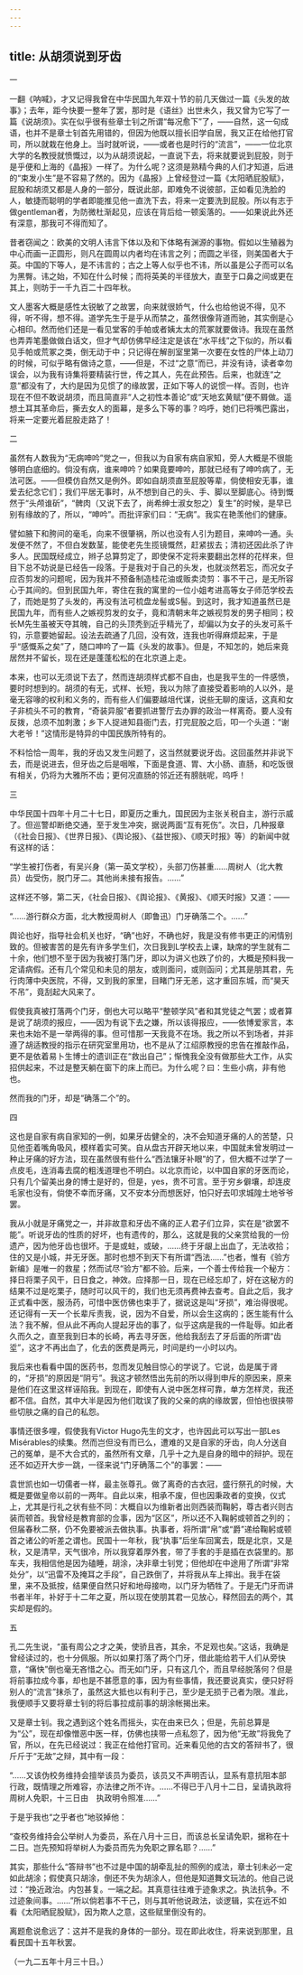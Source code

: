```yaml
---
---
---
```

title: 从胡须说到牙齿
---



一

一翻《呐喊》，才又记得我曾在中华民国九年双十节的前几天做过一篇《头发的故事》；去年，距今快要一整年了罢，那时是《语丝》出世未久，我又曾为它写了一篇《说胡须》。实在似乎很有些章士钊之所谓“每况愈下”了，——自然，这一句成语，也并不是章士钊首先用错的，但因为他既以擅长旧学自居，我又正在给他打官司，所以就栽在他身上。当时就听说，——或者也是时行的“流言”，——一位北京大学的名教授就愤慨过，以为从胡须说起，一直说下去，将来就要说到屁股，则于是乎便和上海的《晶报》一样了。为什么呢？这须是熟精今典的人们才知道，后进的“束发小生”是不容易了然的。因为《晶报》上曾经登过一篇《太阳晒屁股赋》，屁股和胡须又都是人身的一部分，既说此部，即难免不说彼部，正如看见洗脸的人，敏捷而聪明的学者即能推见他一直洗下去，将来一定要洗到屁股。所以有志于做gentleman者，为防微杜渐起见，应该在背后给一顿奚落的。——如果说此外还有深意，那我可不得而知了。

昔者窃闻之：欧美的文明人讳言下体以及和下体略有渊源的事物。假如以生殖器为中心而画一正圆形，则凡在圆周以内者均在讳言之列；而圆之半径，则美国者大于英。中国的下等人，是不讳言的；古之上等人似乎也不讳，所以虽是公子而可以名为黑臀。讳之始，不知在什么时候；而将英美的半径放大，直至于口鼻之间或更在其上，则昉于一千九百二十四年秋。

文人墨客大概是感性太锐敏了之故罢，向来就很娇气，什么也给他说不得，见不得，听不得，想不得。道学先生于是乎从而禁之，虽然很像背道而驰，其实倒是心心相印。然而他们还是一看见堂客的手帕或者姨太太的荒冢就要做诗。我现在虽然也弄弄笔墨做做白话文，但才气却仿佛早经注定是该在“水平线”之下似的，所以看见手帕或荒冢之类，倒无动于中；只记得在解剖室里第一次要在女性的尸体上动刀的时候，可似乎略有做诗之意，——但是，不过“之意”而已，并没有诗，读者幸勿误会，以为我有诗集将要精装行世，传之其人，先在此预告。后来，也就连“之意”都没有了，大约是因为见惯了的缘故罢，正如下等人的说惯一样。否则，也许现在不但不敢说胡须，而且简直非“人之初性本善论”或“天地玄黄赋”便不屑做。遥想土耳其革命后，撕去女人的面幕，是多么下等的事？呜呼，她们已将嘴巴露出，将来一定要光着屁股走路了！

二

虽然有人数我为“无病呻吟”党之一，但我以为自家有病自家知，旁人大概是不很能够明白底细的。倘没有病，谁来呻吟？如果竟要呻吟，那就已经有了呻吟病了，无法可医。——但模仿自然又是例外。即如自胡须直至屁股等辈，倘使相安无事，谁爱去纪念它们；我们平居无事时，从不想到自己的头、手、脚以至脚底心。待到慨然于“头颅谁斫”，“髀肉（又说下去了，尚希绅士淑女恕之）复生”的时候，是早已别有缘故的了，所以，“呻吟”。而批评家们曰：“无病”。我实在艳羡他们的健康。

譬如腋下和胯间的毫毛，向来不很肇祸，所以也没有人引为题目，来呻吟一通。头发便不然了，不但白发数茎，能使老先生揽镜慨然，赶紧拔去；清初还因此杀了许多人。民国既经成立，辫子总算剪定了，即使保不定将来要翻出怎样的花样来，但目下总不妨说是已经告一段落。于是我对于自己的头发，也就淡然若忘，而况女子应否剪发的问题呢，因为我并不预备制造桂花油或贩卖烫剪：事不干己，是无所容心于其间的。但到民国九年，寄住在我的寓里的一位小姐考进高等女子师范学校去了，而她是剪了头发的，再没有法可梳盘龙髻或S髻。到这时，我才知道虽然已是民国九年，而有些人之嫉视剪发的女子，竟和清朝末年之嫉视剪发的男子相同；校长M先生虽被天夺其魄，自己的头顶秃到近乎精光了，却偏以为女子的头发可系千钧，示意要她留起。设法去疏通了几回，没有效，连我也听得麻烦起来，于是乎“感慨系之矣”了，随口呻吟了一篇《头发的故事》。但是，不知怎的，她后来竟居然并不留长，现在还是蓬蓬松松的在北京道上走。

本来，也可以无须说下去了，然而连胡须样式都不自由，也是我平生的一件感愤，要时时想到的。胡须的有无，式样、长短，我以为除了直接受着影响的人以外，是毫无容喙的权利和义务的，而有些人们偏要越俎代谋，说些无聊的废话，这真和女子非梳头不可的教育，“奇装异服”者要抓进警厅去办罪的政治一样离奇。要人没有反拨，总须不加刺激；乡下人捉进知县衙门去，打完屁股之后，叩一个头道：“谢大老爷！”这情形是特异的中国民族所特有的。

不料恰恰一周年，我的牙齿又发生问题了，这当然就要说牙齿。这回虽然并非说下去，而是说进去，但牙齿之后是咽喉，下面是食道、胃、大小肠、直肠，和吃饭很有相关，仍将为大雅所不齿；更何况直肠的邻近还有膀胱呢，呜呼！

三

中华民国十四年十月二十七日，即夏历之重九，国民因为主张关税自主，游行示威了。但巡警却断绝交通，至于发生冲突，据说两面“互有死伤”。次日，几种报章（《社会日报》、《世界日报》、《舆论报》、《益世报》、《顺天时报》等）的新闻中就有这样的话：

“学生被打伤者，有吴兴身（第一英文学校），头部刀伤甚重……周树人（北大教员）齿受伤，脱门牙二。其他尚未接有报告。……”

这样还不够，第二天，《社会日报》、《舆论报》、《黄报》、《顺天时报》又道：——

“……游行群众方面，北大教授周树人（即鲁迅）门牙确落二个。……”

舆论也好，指导社会机关也好，“确”也好，不确也好，我是没有修书更正的闲情别致的。但被害苦的是先有许多学生们，次日我到L学校去上课，缺席的学生就有二十余，他们想不至于因为我被打落门牙，即以为讲义也跌了价的，大概是预料我一定请病假。还有几个常见和未见的朋友，或则面问，或则函问；尤其是朋其君，先行肉薄中央医院，不得，又到我的家里，目睹门牙无恙，这才重回东城，而“昊天不吊”，竟刮起大风来了。

假使我真被打落两个门牙，倒也大可以略平“整顿学风”者和其党徒之气罢；或者算是说了胡须的报应，——因为有说下去之嫌，所以该得报应，——依博爱家言，本来也未始不是一举两得的事。但可惜那一天我竟不在场。我之所以不到场者，并非遵了胡适教授的指示在研究室里用功，也不是从了江绍原教授的忠告在推敲作品，更不是依着易卜生博士的遗训正在“救出自己”；惭愧我全没有做那些大工作，从实招供起来，不过是整天躺在窗下的床上而已。为什么呢？曰：生些小病，非有他也。

然而我的门牙，却是“确落二个”的。

四

这也是自家有病自家知的一例，如果牙齿健全的，决不会知道牙痛的人的苦楚，只见他歪着嘴角吸风，模样着实可笑。自从盘古开辟天地以来，中国就未曾发明过一种止牙痛的好方法，现在虽然很有些什么“西法镶牙补眼”的了，但大概不过学了一点皮毛，连消毒去腐的粗浅道理也不明白。以北京而论，以中国自家的牙医而论，只有几个留美出身的博士是好的，但是，yes，贵不可言。至于穷乡僻壤，却连皮毛家也没有，倘使不幸而牙痛，又不安本分而想医好，怕只好去叩求城隍土地爷爷罢。

我从小就是牙痛党之一，并非故意和牙齿不痛的正人君子们立异，实在是“欲罢不能”。听说牙齿的性质的好坏，也有遗传的，那么，这就是我的父亲赏给我的一份遗产，因为他牙齿也很坏。于是或蛀，或破，……终于牙龈上出血了，无法收拾；住的又是小城，并无牙医。那时也想不到天下有所谓“西法……”也者，惟有《验方新编》是唯一的救星；然而试尽“验方”都不验。后来，一个善士传给我一个秘方：择日将栗子风干，日日食之，神效。应择那一日，现在已经忘却了，好在这秘方的结果不过是吃栗子，随时可以风干的，我们也无须再费神去查考。自此之后，我才正式看中医，服汤药，可惜中医仿佛也束手了，据说这是叫“牙损”，难治得很呢。还记得有一天一个长辈斥责我，说，因为不自爱，所以会生这病的；医生能有什么法？我不解，但从此不再向人提起牙齿的事了，似乎这病是我的一件耻辱。如此者久而久之，直至我到日本的长崎，再去寻牙医，他给我刮去了牙后面的所谓“齿垽”，这才不再出血了，化去的医费是两元，时间是约一小时以内。

我后来也看看中国的医药书，忽而发见触目惊心的学说了。它说，齿是属于肾的，“牙损”的原因是“阴亏”。我这才顿然悟出先前的所以得到申斥的原因来，原来是他们在这里这样诬陷我。到现在，即使有人说中医怎样可靠，单方怎样灵，我还都不信。自然，其中大半是因为他们耽误了我的父亲的病的缘故罢，但怕也很挟带些切肤之痛的自己的私怨。

事情还很多哩，假使我有Victor Hugo先生的文才，也许因此可以写出一部Les Misérables的续集。然而岂但没有而已么，遭难的又是自家的牙齿，向人分送自己的冤单，是不大合式的，虽然所有文章，几乎十之九是自身的暗中的辩护。现在还不如迈开大步一跳，一径来说“门牙确落二个”的事罢：——

袁世凯也如一切儒者一样，最主张尊孔。做了离奇的古衣冠，盛行祭孔的时候，大概是要做皇帝以前的一两年。自此以来，相承不废，但也因秉政者的变换，仪式上，尤其是行礼之状有些不同：大概自以为维新者出则西装而鞠躬，尊古者兴则古装而顿首。我曾经是教育部的佥事，因为“区区”，所以还不入鞠躬或顿首之列的；但届春秋二祭，仍不免要被派去做执事。执事者，将所谓“帛”或“爵”递给鞠躬或顿首之诸公的听差之谓也。民国十一年秋，我“执事”后坐车回寓去，既是北京，又是秋，又是清早，天气很冷，所以我穿着厚外套，带了手套的手是插在衣袋里的。那车夫，我相信他是因为磕睡，胡涂，决非章士钊党；但他却在中途用了所谓“非常处分”，以“迅雷不及掩耳之手段”，自己跌倒了，并将我从车上摔出。我手在袋里，来不及抵按，结果便自然只好和地母接吻，以门牙为牺牲了。于是无门牙而讲书者半年，补好于十二年之夏，所以现在使朋其君一见放心，释然回去的两个，其实却是假的。

五

孔二先生说，“虽有周公之才之美，使骄且吝，其余，不足观也矣。”这话，我确是曾经读过的，也十分佩服。所以如果打落了两个门牙，借此能给若干人们从旁快意，“痛快”倒也毫无吝惜之心。而无如门牙，只有这几个，而且早经脱落何？但是将前事拉成今事，却也是不甚愿意的事，因为有些事情，我还要说真实，便只好将别人的“流言”抹杀了，虽然这大抵也以有利于己，至少是无损于己者为限。准此，我便顺手又要将章士钊的将后事拉成前事的胡涂帐揭出来。

又是章士钊。我之遇到这个姓名而摇头，实在由来已久；但是，先前总算是为“公”，现在却像憎恶中医一样，仿佛也挟带一点私怨了，因为他“无故”将我免了官，所以，在先已经说过：我正在给他打官司。近来看见他的古文的答辩书了，很斤斤于“无故”之辩，其中有一段：

“……又该伪校务维持会擅举该员为委员，该员又不声明否认，显系有意抗阻本部行政，既情理之所难容，亦法律之所不许。……不得已于八月十二日，呈请执政将周树人免职，十三日由　执政明令照准……”

于是乎我也“之乎者也”地驳掉他：

“查校务维持会公举树人为委员，系在八月十三日，而该总长呈请免职，据称在十二日。岂先预知将举树人为委员而先为免职之罪名耶？……”

其实，那些什么“答辩书”也不过是中国的胡牵乱扯的照例的成法，章士钊未必一定如此胡涂；假使真只胡涂，倒还不失为胡涂人，但他是知道舞文玩法的。他自己说过：“挽近政治。内包甚复。一端之起。其真意往往难于迹象求之。执法抗争。不过迹象间事。……”所以倘若事不干己，则与其听他说政法，谈逻辑，实在远不如看《太阳晒屁股赋》，因为欺人之意，这些赋里倒没有的。

离题愈说愈远了：这并不是我的身体的一部分。现在即此收住，将来说到那里，且看民国十五年秋罢。

（一九二五年十月三十日。）